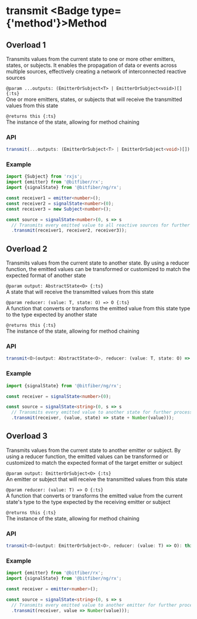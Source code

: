 
# transmit <Badge type={'method'}>Method</Badge>

## Overload 1

Transmits values from the current state to one or more other emitters, states, or subjects.
It enables the propagation of data or events across multiple sources, effectively creating
a network of interconnected reactive sources

`@param ...outputs: (EmitterOrSubject<T> | EmitterOrSubject<void>)[] {:ts}`  
One or more emitters, states, or subjects that will receive the transmitted values from this state

`@returns this {:ts}`  
The instance of the state, allowing for method chaining

### API

```ts copy
transmit(...outputs: (EmitterOrSubject<T> | EmitterOrSubject<void>)[]): this;
```

### Example

```ts copy
import {Subject} from 'rxjs';
import {emitter} from '@bitfiber/rx';
import {signalState} from '@bitfiber/ng/rx';

const receiver1 = emitter<number>();
const receiver2 = signalState<number>(0);
const receiver3 = new Subject<number>();

const source = signalState<number>(0, s => s
  // Transmits every emitted value to all reactive sources for further processing or handling
  .transmit(receiver1, receiver2, receiver3));
```

## Overload 2

Transmits values from the current state to another state. By using a reducer function,
the emitted values can be transformed or customized to match the expected format of another state

`@param output: AbstractState<O> {:ts}`  
A state that will receive the transmitted values from this state

`@param reducer: (value: T, state: O) => O {:ts}`  
A function that converts or transforms the emitted value from this state type to the type expected
by another state

`@returns this {:ts}`  
The instance of the state, allowing for method chaining

### API

```ts copy
transmit<O>(output: AbstractState<O>, reducer: (value: T, state: O) => O): this;
```

### Example

```ts copy
import {signalState} from '@bitfiber/ng/rx';

const receiver = signalState<number>(0);

const source = signalState<string>(0, s => s
  // Transmits every emitted value to another state for further processing or handling
  .transmit(receiver, (value, state) => state + Number(value)));
```

## Overload 3

Transmits values from the current state to another emitter or subject.
By using a reducer function, the emitted values can be transformed or customized to match
the expected format of the target emitter or subject

`@param output: EmitterOrSubject<O> {:ts}`  
An emitter or subject that will receive the transmitted values from this state

`@param reducer: (value: T) => O {:ts}`  
A function that converts or transforms the emitted value from the current state's type to the type
expected by the receiving emitter or subject

`@returns this {:ts}`  
The instance of the state, allowing for method chaining

### API

```ts copy
transmit<O>(output: EmitterOrSubject<O>, reducer: (value: T) => O): this;
```

### Example

```ts copy
import {emitter} from '@bitfiber/rx';
import {signalState} from '@bitfiber/ng/rx';

const receiver = emitter<number>();

const source = signalState<string>(0, s => s
  // Transmits every emitted value to another emitter for further processing or handling
  .transmit(receiver, value => Number(value)));
```
